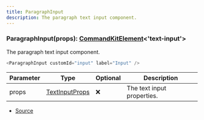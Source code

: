 ```yaml
---
title: ParagraphInput
description: The paragraph text input component.
---
```



### ParagraphInput(props): [CommandKitElement](/docs/api-reference/types/CommandKitElement)\<'text\-input'>

The paragraph text input component.

```ts
<ParagraphInput customId="input" label="Input" />
```

| Parameter | Type | Optional | Description |
| ----------- | ----------- | ----------- | ----------- |
| props | [TextInputProps](/docs/api-reference/types/TextInputProps) | ❌ | The text input properties. |


- [Source](https://github.com/underctrl-io/commandkit/blob/e7997746676c2b18be64230c918cb998973d18b5/packages/commandkit/src/components/v1/modal/Modal.ts#L142)